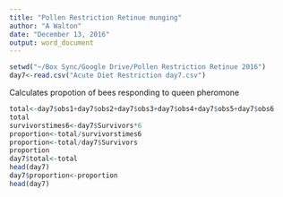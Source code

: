 ```yaml
---
title: "Pollen Restriction Retinue munging"
author: "A Walton"
date: "December 13, 2016"
output: word_document
---
```

```r
setwd("~/Box Sync/Google Drive/Pollen Restriction Retinue 2016")
day7<-read.csv("Acute Diet Restriction day7.csv")
```
Calculates propotion of bees responding to queen pheromone
```r
total<-day7$obs1+day7$obs2+day7$obs3+day7$obs4+day7$obs5+day7$obs6
total
survivorstimes6<-day7$Survivors*6
proportion<-total/survivorstimes6
proportion<-total/day7$Survivors
proportion
day7$total<-total
head(day7)
day7$proportion<-proportion
head(day7)
```
